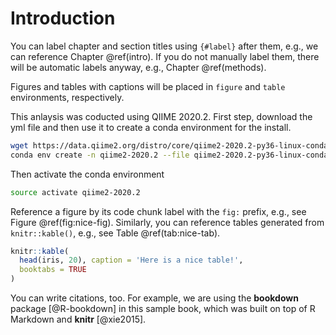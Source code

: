 # Introduction {#intro}

You can label chapter and section titles using `{#label}` after them, e.g., we can reference Chapter \@ref(intro). If you do not manually label them, there will be automatic labels anyway, e.g., Chapter \@ref(methods).

Figures and tables with captions will be placed in `figure` and `table` environments, respectively.


This anlaysis was coducted using QIIME 2020.2. First step, download the yml file and then use it to create a conda environment for the install. 

```bash
wget https://data.qiime2.org/distro/core/qiime2-2020.2-py36-linux-conda.yml
conda env create -n qiime2-2020.2 --file qiime2-2020.2-py36-linux-conda.yml
```

Then activate the conda environment  

```bash
source activate qiime2-2020.2
```





Reference a figure by its code chunk label with the `fig:` prefix, e.g., see Figure \@ref(fig:nice-fig). Similarly, you can reference tables generated from `knitr::kable()`, e.g., see Table \@ref(tab:nice-tab).

```r
knitr::kable(
  head(iris, 20), caption = 'Here is a nice table!',
  booktabs = TRUE
)
```

You can write citations, too. For example, we are using the **bookdown** package [@R-bookdown] in this sample book, which was built on top of R Markdown and **knitr** [@xie2015].
